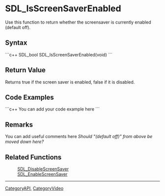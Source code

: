 <!-- pragma section-numbers off -->
<!-- pragma disable-camelcase -->

= SDL_IsScreenSaverEnabled =
Use this function to return whether the screensaver is currently enabled (default off).


== Syntax ==
```c++
SDL_bool SDL_IsScreenSaverEnabled(void)
```

== Return Value ==
Returns true if the screen saver is enabled, false if it is disabled.  

== Code Examples ==
```c++
You can add your code example here
```

== Remarks ==
You can add useful comments here ''Should "(default off)" from above be moved down here?''

== Related Functions ==
:[[SDL_DisableScreenSaver]]
:[[SDL_EnableScreenSaver]]

----
[[CategoryAPI]], [[CategoryVideo]]
